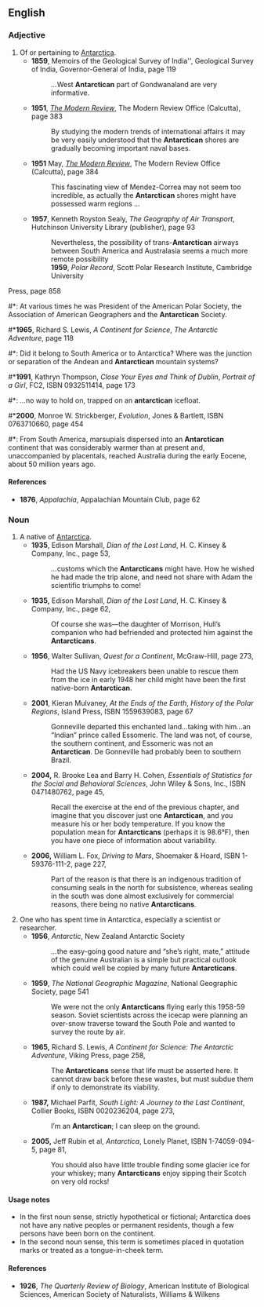==English==
{{rfv}}

===Adjective===
{{en-adj|-}}

# Of or pertaining to [[Antarctica]].
#*'''1859''', Memoirs of the Geological Survey of India'', Geological Survey of India, Governor-General of India, page 119
#*: ''...''West '''Antarctican''' part of Gondwanaland are very informative.
#*'''1951''', ''[[w:Modern Review (Calcutta)|The Modern Review]]'', The Modern Review Office (Calcutta), page 383
#*: By studying the modern trends of international affairs it may be very easily understood that the '''Antarctican''' shores are gradually becoming important naval bases.
#*'''1951''' May, ''[[w:Modern Review (Calcutta)|The Modern Review]]'', The Modern Review Office (Calcutta), page 384
#*: This fascinating view of Mendez-Correa may not seem too incredible, as actually the '''Antarctican''' shores might have possessed warm regions<!-- partly fit for-->''...''
#*'''1957''', Kenneth Royston Sealy, ''The Geography of Air Transport'', Hutchinson University Library (publisher), page 93
#*: Nevertheless, the possibility of trans-'''Antarctican''' airways between South America and Australasia seems a much more remote possibility<!--than the analogues of...-->
#*:'''1959''', ''Polar Record'', Scott Polar Research Institute, Cambridge University
Press, page 858
#*: At various times he was President of the American Polar Society, the Association of American Geographers and the '''Antarctican''' Society.
#*'''1965''', Richard S. Lewis, ''A Continent for Science'', ''The Antarctic Adventure'', page 118
#*: Did it belong to South America or to Antarctica? Where was the junction or separation of the Andean and '''Antarctican''' mountain systems?
#*'''1991''', Kathryn Thompson, ''Close Your Eyes and Think of Dublin'', ''Portrait of a Girl'', FC2, ISBN 0932511414, page 173
#*: ''...''no way to hold on, trapped on an '''antarctican''' icefloat.
#*'''2000''', Monroe W. Strickberger, ''Evolution'', Jones & Bartlett, ISBN 0763710660, page 454
#*: From South America, marsupials dispersed into an '''Antarctican''' continent that was considerably warmer than at present and, unaccompanied by placentals, reached Australia during the early Eocene, about 50 million years ago.

====References====
*'''1876''', ''Appalachia'', Appalachian Mountain Club, page 62

===Noun===
{{en-noun}}

# A native of [[Antarctica]].
#*'''1935''', Edison Marshall, ''Dian of the Lost Land'', H. C. Kinsey &amp; Company, Inc., page 53,
#*: ''...''customs which the '''Antarcticans''' might have. How he wished he had made the trip alone, and need not share with Adam the scientific triumphs to come!
#*'''1935,''' Edison Marshall, ''Dian of the Lost Land'', H. C. Kinsey &amp; Company, Inc., page 62,
#*:Of course she was—the daughter of Morrison, Hull’s companion who had befriended and protected him against the '''Antarcticans'''.
#*'''1956''', Walter Sullivan, ''Quest for a Continent'', McGraw-Hill, page 273,
#*: Had the US Navy icebreakers been unable to rescue them from the ice in early 1948 her child might have been the first native-born '''Antarctican'''.
#*'''2001''', Kieran Mulvaney, ''At the Ends of the Earth'', ''History of the Polar Regions'', Island Press, ISBN 1559639083, page 67
#*: <!--...-->Gonneville departed this enchanted land''...''taking with him''...''an “Indian” prince called Essomeric. The land was not, of course, the southern continent, and Essomeric was not an '''Antarctican'''. De Gonneville had probably been to southern Brazil.
#*'''2004,''' R. Brooke Lea and Barry H. Cohen, ''Essentials of Statistics for the Social and Behavioral Sciences'', John Wiley &amp; Sons, Inc., ISBN 0471480762, page 45,
#*:Recall the exercise at the end of the previous chapter, and imagine that you discover just one '''Antarctican''', and you measure his or her body temperature. If you know the population mean for '''Antarcticans''' (perhaps it is 98.6&deg;F), then you have one piece of information about variability.
#*'''2006,''' William L. Fox, ''Driving to Mars'', Shoemaker &amp; Hoard, ISBN 1-59376-111-2, page 227,
#*:Part of the reason is that there is an indigenous tradition of consuming seals in the north for subsistence, whereas sealing in the south was done almost exclusively for commercial reasons, there being no native '''Antarcticans'''.
# One who has spent time in Antarctica, especially a scientist or researcher.
#*'''1956''', ''Antarctic'', New Zealand Antarctic Society
#*: ''...''the easy-going good nature and “she’s right, mate,” attitude of the genuine Australian is a simple but practical outlook which could well be copied by many future '''Antarcticans'''.
#*'''1959''', ''The National Geographic Magazine'', National Geographic Society, page 541
#*: We were not the only '''Antarcticans''' flying early this 1958-59 season. Soviet scientists across the icecap were planning an over-snow traverse toward the South Pole and wanted to survey the route by air.
#*'''1965,''' Richard S. Lewis, ''A Continent for Science: The Antarctic Adventure'', Viking Press, page 258,
#*: The '''Antarcticans''' sense that life must be asserted here. It cannot draw back before these wastes, but must subdue them if only to demonstrate its viability.
#*'''1987,''' Michael Parfit, ''South Light: A Journey to the Last Continent'', Collier Books, ISBN 0020236204, page 273,
#*: I’m an '''Antarctican'''; I can sleep on the ground.
#*'''2005,''' Jeff Rubin et al, ''Antarctica'', Lonely Planet, ISBN 1-74059-094-5, page 81,
#*: You should also have little trouble finding some glacier ice for your whiskey; many '''Antarcticans''' enjoy sipping their Scotch on very old rocks!

====Usage notes====
* In the first noun sense, strictly hypothetical or fictional; Antarctica does not have any native peoples or permanent residents, though a few persons have been born on the continent.
* In the second noun sense, this term is sometimes placed in quotation marks or treated as a tongue-in-cheek term.

====References====
*'''1926''', ''The Quarterly Review of Biology'', American Institute of Biological Sciences, American Society of Naturalists, Williams & Wilkens